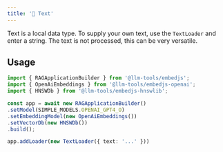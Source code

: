 ```yaml
---
title: '📝 Text'
---
```


Text is a local data type. To supply your own text, use the `TextLoader` and enter a string. The text is not processed, this can be very versatile.

## Usage

```ts
import { RAGApplicationBuilder } from '@llm-tools/embedjs';
import { OpenAiEmbeddings } from '@llm-tools/embedjs-openai';
import { HNSWDb } from '@llm-tools/embedjs-hnswlib';

const app = await new RAGApplicationBuilder()
.setModel(SIMPLE_MODELS.OPENAI_GPT4_O)
.setEmbeddingModel(new OpenAiEmbeddings())
.setVectorDb(new HNSWDb())
.build();

app.addLoader(new TextLoader({ text: '...' }))
```
